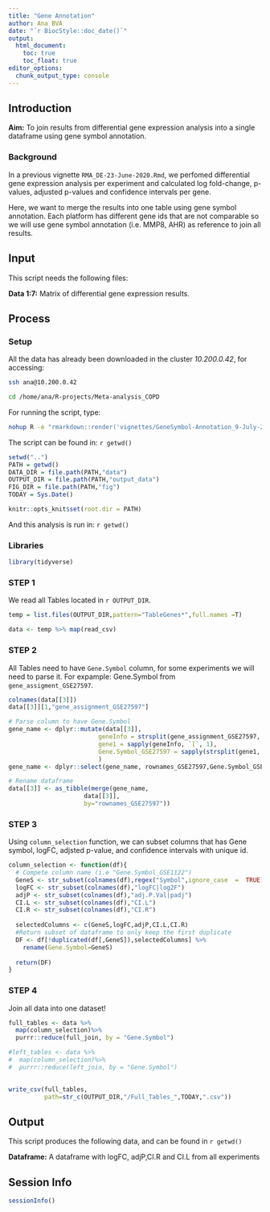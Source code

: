 ```yaml
---
title: "Gene Annotation"
author: Ana BVA
date: "`r BiocStyle::doc_date()`"
output:
  html_document:
    toc: true
    toc_float: true
editor_options: 
  chunk_output_type: console
---
```


## Introduction

<div class="alert alert-info">
  <strong>Aim:</strong> To join results from differential gene expression
  analysis into a single dataframe using gene symbol annotation.
</div>

### Background 

In a previous vignette `RMA_DE-23-June-2020.Rmd`, we perfomed differential gene 
expression analysis per experiment and calculated log fold-change, p-values,
adjusted p-values and confidence intervals per gene.

Here, we want to merge the results into one table using gene symbol annotation. 
Each platform has different gene ids that are not comparable so we will use 
gene symbol annotation (i.e. MMP8, AHR) as reference to join all results.

## Input

This script needs the following files:

<div class="alert alert-warning">
  <strong>Data 1:7:</strong> Matrix of differential gene expression results.  
</div>

## Process

### Setup

All the data has already been downloaded in the cluster *10.200.0.42*, for 
accessing:

```bash
ssh ana@10.200.0.42

cd /home/ana/R-projects/Meta-analysis_COPD
```


For running the script, type:

```bash
nohup R -e "rmarkdown::render('vignettes/GeneSymbol-Annotation_9-July-2020.Rmd')" & > genesymbol.out
```


The script can be found in: `r getwd() `

```r
setwd("..")
PATH = getwd()
DATA_DIR = file.path(PATH,"data")
OUTPUT_DIR = file.path(PATH,"output_data")
FIG_DIR = file.path(PATH,"fig")
TODAY = Sys.Date()

knitr::opts_knit$set(root.dir = PATH)
```

And this analysis is run in: `r getwd() `

### Libraries

```r
library(tidyverse)
```


### STEP 1

We read all Tables located in `r OUTPUT_DIR`.

```r
temp = list.files(OUTPUT_DIR,pattern="TableGenes*",full.names =T)

data <- temp %>% map(read_csv)

```

### STEP 2

All Tables need to have `Gene.Symbol` column, for some experiments we will need 
to parse it. For expample: Gene.Symbol from `gene_assigment_GSE27597`.

```r
colnames(data[[3]])
data[[3]][1,"gene_assignment_GSE27597"]

# Parse column to have Gene.Symbol
gene_name <- dplyr::mutate(data[[3]],
                         geneInfo = strsplit(gene_assignment_GSE27597, " /// "),
                         gene1 = sapply(geneInfo, `[`, 1),
                         Gene.Symbol_GSE27597 = sapply(strsplit(gene1, " // "), `[`, 2)
                         )
gene_name <- dplyr::select(gene_name, rownames_GSE27597,Gene.Symbol_GSE27597)

# Rename dataframe
data[[3]] <- as_tibble(merge(gene_name,
                     data[[3]],
                     by="rownames_GSE27597"))

```


### STEP 3

Using `column_selection` function, we can subset columns that has Gene symbol,
logFC, adjsted p-value, and confidence intervals with unique id. 

```r

column_selection <- function(df){
  # Compete column name (i.e "Gene.Symbol_GSE1122")
  GeneS <- str_subset(colnames(df),regex("Symbol",ignore_case  =  TRUE))
  logFC <- str_subset(colnames(df),"logFC|log2F")
  adjP <- str_subset(colnames(df),"adj.P.Val|padj")
  CI.L <- str_subset(colnames(df),"CI.L")
  CI.R <- str_subset(colnames(df),"CI.R")
  
  selectedColumns <- c(GeneS,logFC,adjP,CI.L,CI.R)
  #Return subset of dataframe to only keep the first duplicate
  DF <- df[!duplicated(df[,GeneS]),selectedColumns] %>%
    rename(Gene.Symbol=GeneS)
  
  return(DF)
}

```

### STEP 4

Join all data into one dataset!

```r
full_tables <- data %>% 
  map(column_selection)%>% 
  purrr::reduce(full_join, by = "Gene.Symbol")

#left_tables <- data %>% 
#  map(column_selection)%>% 
#  purrr::reduce(left_join, by = "Gene.Symbol")
    

write_csv(full_tables,
          path=str_c(OUTPUT_DIR,"/Full_Tables_",TODAY,".csv"))
```


## Output

This script produces the following data, and can be found in `r getwd() ` 

<div class="alert alert-success">
  <strong>Dataframe:</strong> A dataframe with logFC, adjP,CI.R and CI.L from all experiments
</div>

## Session Info

```r
sessionInfo()
```





